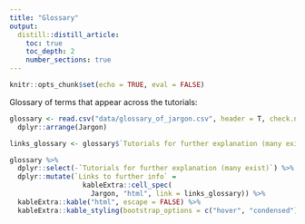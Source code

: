 ```yaml
---
title: "Glossary"
output:
  distill::distill_article:
    toc: true
    toc_depth: 2
    number_sections: true
---
```


```r
knitr::opts_chunk$set(echo = TRUE, eval = FALSE)
```

Glossary of terms that appear across the tutorials:

```r

glossary <- read.csv("data/glossary_of_jargon.csv", header = T, check.names = F, fileEncoding="UTF-8-BOM") %>%
  dplyr::arrange(Jargon)

links_glossary <- glossary$`Tutorials for further explanation (many exist)`

glossary %>%
  dplyr::select(-`Tutorials for further explanation (many exist)`) %>%
  dplyr::mutate(`Links to further info` = 
                  kableExtra::cell_spec(
                    Jargon, "html", link = links_glossary)) %>%
  kableExtra::kable("html", escape = FALSE) %>%
  kableExtra::kable_styling(bootstrap_options = c("hover", "condensed"))


```
